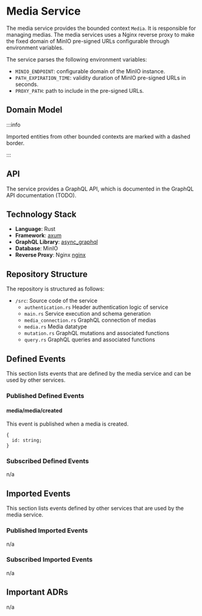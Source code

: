
# Media Service

The media service provides the bounded context `Media`.
It is responsible for managing medias.
The media services uses a Nginx reverse proxy to make the fixed domain of MinIO pre-signed URLs configurable through environment variables.

The service parses the following environment variables:

- `MINIO_ENDPOINT`: configurable domain of the MinIO instance.
- `PATH_EXPIRATION_TIME`: validity duration of MinIO pre-signed URLs in seconds.
- `PROXY_PATH`: path to include in the pre-signed URLs.

## Domain Model

<CustomImage path="/renderedDiagrams/mediaDomainModel" width="735" height="250" />

:::info

Imported entities from other bounded contexts are marked with a dashed border.

:::

## API

The service provides a GraphQL API, which is documented in the GraphQL API documentation (TODO).

## Technology Stack

- **Language**: Rust
- **Framework**: [axum](https://docs.rs/axum/latest/axum/)
- **GraphQL Library**: [async_graphql](https://docs.rs/async-graphql/latest/async_graphql/)
- **Database**: MinIO
- **Reverse Proxy**: Nginx [nginx](https://nginx.org/en/)

## Repository Structure

The repository is structured as follows:

<div className="repository-structure">

- `/src`: Source code of the service
  - `authentication.rs` Header authentication logic of service
  - `main.rs` Service execution and schema generation
  - `media_connection.rs` GraphQL connection of medias
  - `media.rs` Media datatype
  - `mutation.rs` GraphQL mutations and associated functions
  - `query.rs` GraphQL queries and associated functions

</div>

## Defined Events

This section lists events that are defined by the media service and can be used by other services.

### Published Defined Events

#### media/media/created

This event is published when a media is created.

```tsx
{
  id: string;
}
```

### Subscribed Defined Events

n/a

## Imported Events

This section lists events defined by other services that are used by the media service.

### Published Imported Events

n/a

### Subscribed Imported Events

n/a

## Important ADRs

n/a
